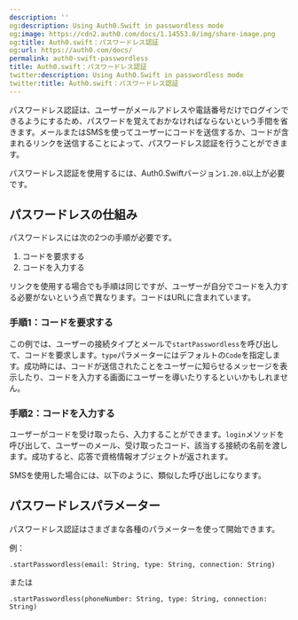 ```yaml
---
description: ''
og:description: Using Auth0.Swift in passwordless mode
og:image: https://cdn2.auth0.com/docs/1.14553.0/img/share-image.png
og:title: Auth0.swift：パスワードレス認証
og:url: https://auth0.com/docs/
permalink: auth0-swift-passwordless
title: Auth0.swift：パスワードレス認証
twitter:description: Using Auth0.Swift in passwordless mode
twitter:title: Auth0.swift：パスワードレス認証
---
```


パスワードレス認証は、ユーザーがメールアドレスや電話番号だけでログインできるようにするため、パスワードを覚えておかなければならないという手間を省きます。メールまたはSMSを使ってユーザーにコードを送信するか、コードが含まれるリンクを送信することによって、パスワードレス認証を行うことができます。

パスワードレス認証を使用するには、Auth0.Swiftバージョン`1.20.0`以上が必要です。

## パスワードレスの仕組み

パスワードレスには次の2つの手順が必要です。

1. コードを要求する
2. コードを入力する

リンクを使用する場合でも手順は同じですが、ユーザーが自分でコードを入力する必要がないという点で異なります。コードはURLに含まれています。

### 手順1：コードを要求する

この例では、ユーザーの接続タイプとメールで`startPasswordless`を呼び出して、コードを要求します。`type`パラメーターにはデフォルトの`Code`を指定します。成功時には、コードが送信されたことをユーザーに知らせるメッセージを表示したり、コードを入力する画面にユーザーを導いたりするといいかもしれません。



### 手順2：コードを入力する

ユーザーがコードを受け取ったら、入力することができます。`login`メソッドを呼び出して、ユーザーのメール、受け取ったコード、該当する接続の名前を渡します。成功すると、応答で資格情報オブジェクトが返されます。



SMSを使用した場合には、以下のように、類似した呼び出しになります。



## パスワードレスパラメーター

パスワードレス認証はさまざまな各種のパラメーターを使って開始できます。

例：

`.startPasswordless(email: String, type: String, connection: String)`

または

`.startPasswordless(phoneNumber: String, type: String, connection: String)`

````